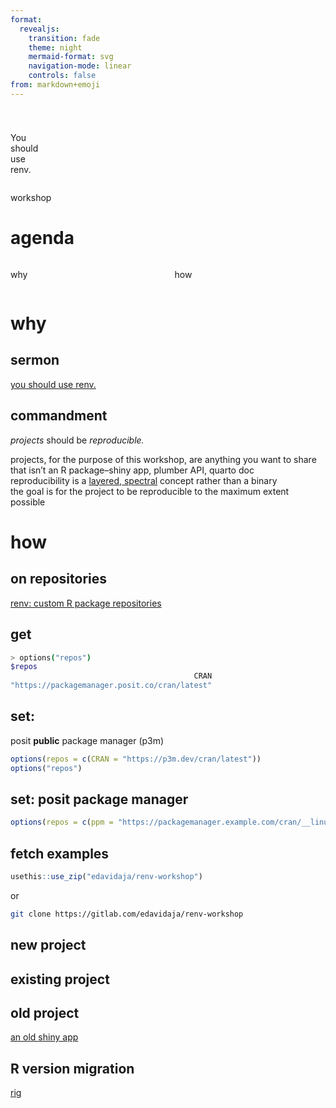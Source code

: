 ```yaml
---
format:
  revealjs:
    transition: fade
    theme: night
    mermaid-format: svg
    navigation-mode: linear
    controls: false
from: markdown+emoji
---
```


#  {background-image="images/julia-joppien-XFUqd0u5U7w-unsplash.jpg"}

::: columns
::: {.column width="30%"}
::: {.r-fit-text color="white"}
You <br/> should <br/> use <br/> renv.
:::
:::

::: {.column width="70%"}
:::
:::

::: fragment
workshop
:::

# agenda

::: columns

::: {.column width="50%"}
::: {.r-fit-text .fragment}
why
:::
:::


::: {.column width="50%"}
::: {.r-fit-text .fragment}
how
:::
:::

:::

# why

## sermon

[you should use renv.](https://www.youtube.com/watch?v=GwVx_pf2uz4)

## commandment

_projects_ should be _reproducible._

::: notes
projects, for the purpose of this workshop, are anything you want to share that isn't an R package--shiny app, plumber API, quarto doc  
reproducibility is a [layered, spectral](https://ropensci-archive.github.io/reproducibility-guide/sections/introduction/) concept rather than a binary  
the goal is for the project to be reproducible to the maximum extent possible
:::

# how

## on repositories

[renv: custom R package repositories](https://rstudio.github.io/renv/articles/package-sources.html#custom-r-package-repositories)

## get

```bash
> options("repos")
$repos
                                         CRAN 
"https://packagemanager.posit.co/cran/latest" 
```

## set:

posit __public__ package manager (p3m)

```r
options(repos = c(CRAN = "https://p3m.dev/cran/latest"))
options("repos")
```

## set: posit package manager

```r
options(repos = c(ppm = "https://packagemanager.example.com/cran/__linux__/jammy/latest"))
```

## fetch examples

```.r
usethis::use_zip("edavidaja/renv-workshop")
```
or

```bash
git clone https://gitlab.com/edavidaja/renv-workshop
```

## new project

## existing project

## old project

[an old shiny app](https://github.com/edavidaja/clippers)

## R version migration

[rig](https://github.com/r-lib/rig)